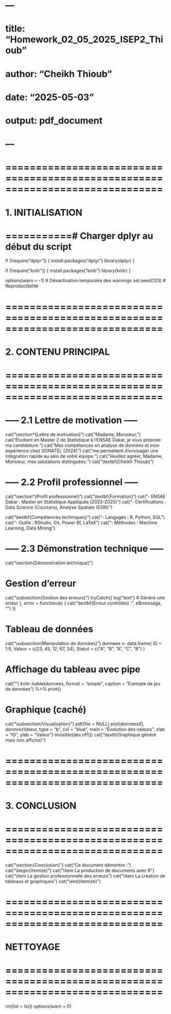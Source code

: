 # ---
# title: "Homework_02_05_2025_ISEP2_Thioub"
# author: "Cheikh Thioub"
# date: "2025-05-03"
# output: pdf_document
# ---

# ==============================================================================
# 1. INITIALISATION
# ===========# Charger dplyr au début du script
if (!require("dplyr")) {
  install.packages("dplyr")
  library(dplyr)
}

if (!require("knitr")) {
  install.packages("knitr")
  library(knitr)
}

options(warn = -1)  # Désactivation temporaire des warnings
set.seed(123)       # Reproductibilité

# ==============================================================================
# 2. CONTENU PRINCIPAL
# ==============================================================================

# ----- 2.1 Lettre de motivation -----
cat("\\section*{Lettre de motivation}\n\n")
cat("Madame, Monsieur,\n\n")
cat("Étudiant en Master 2 de Statistique à l'ENSAE Dakar, je vous propose ma candidature.\n")
cat("Mes compétences en analyse de données et mon expérience chez SONATEL (2024)\n")
cat("me permettent d'envisager une intégration rapide au sein de votre équipe.\n\n")
cat("Veuillez agréer, Madame, Monsieur, mes salutations distinguées.\n\n")
cat("\\textbf{Cheikh Thioub}\n\n")

# ----- 2.2 Profil professionnel -----
cat("\\section*{Profil professionnel}\n\n")
cat("\\textbf{Formation}\n")
cat("- ENSAE Dakar : Master en Statistique Appliquée (2023-2025)\n")
cat("- Certifications : Data Science (Coursera), Analyse Spatiale (ESRI)\n\n")

cat("\\textbf{Compétences techniques}\n")
cat("- Langages : R, Python, SQL\n")
cat("- Outils : RStudio, Git, Power BI, LaTeX\n")
cat("- Méthodes : Machine Learning, Data Mining\n\n")

# ----- 2.3 Démonstration technique -----
cat("\\section{Démonstration technique}\n\n")

# Gestion d'erreur
cat("\\subsection{Gestion des erreurs}\n")
tryCatch({
  log("text")  # Génère une erreur
}, error = function(e) {
  cat("\\textbf{Erreur contrôlée} :", e$message, "\n\n")
})

# Tableau de données
cat("\\subsection{Manipulation de données}\n")
donnees <- data.frame(
  ID = 1:5,
  Valeur = c(23, 45, 12, 67, 34),
  Statut = c("A", "B", "A", "C", "B")
)

# Affichage du tableau avec pipe
cat("\n")
knitr::kable(donnees, 
            format = "simple",
            caption = "Exemple de jeu de données") %>%
  print()

# Graphique (caché)
cat("\\subsection{Visualisation}\n")
pdf(file = NULL)
plot(donnees$ID, donnees$Valeur, 
     type = "b", col = "blue",
     main = "Évolution des valeurs",
     xlab = "ID", ylab = "Valeur")
invisible(dev.off())
cat("\\textit{Graphique généré mais non affiché}\n\n")

# ==============================================================================
# 3. CONCLUSION
# ==============================================================================
cat("\\section{Conclusion}\n")
cat("Ce document démontre :\n")
cat("\\begin{itemize}\n")
cat("\\item La production de documents avec R\n")
cat("\\item La gestion professionnelle des erreurs\n")
cat("\\item La création de tableaux et graphiques\n")
cat("\\end{itemize}\n")

# ==============================================================================
# NETTOYAGE
# ==============================================================================
rm(list = ls())
options(warn = 0)
